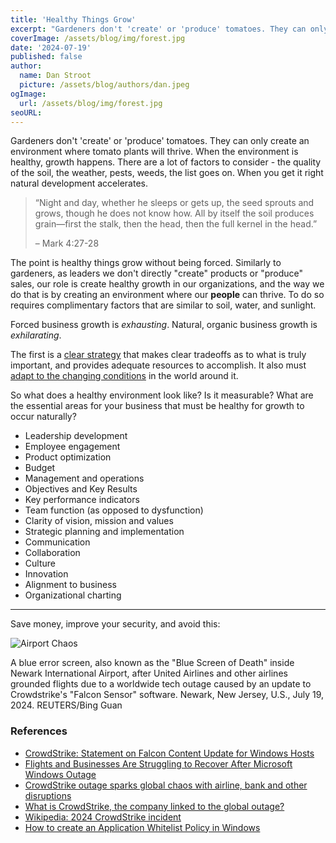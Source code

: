 ```yaml
---
title: 'Healthy Things Grow'
excerpt: "Gardeners don't 'create' or 'produce' tomatoes. They can only create an environment where tomato plants will thrive. The key is if the environment is healthy, growth happens. There are a lot of factors to consider - the quality of the soil, the weather, pests, weeds, the list goes on."
coverImage: /assets/blog/img/forest.jpg
date: '2024-07-19'
published: false
author:
  name: Dan Stroot
  picture: /assets/blog/authors/dan.jpeg
ogImage:
  url: /assets/blog/img/forest.jpg
seoURL:
---
```


Gardeners don't 'create' or 'produce' tomatoes. They can only create an environment where tomato plants will thrive. When the environment is healthy, growth happens. There are a lot of factors to consider - the quality of the soil, the weather, pests, weeds, the list goes on. When you get it right natural development accelerates.

> “Night and day, whether he sleeps or gets up, the seed sprouts and grows, though he does not know how. All by itself the soil produces grain—first the stalk, then the head, then the full kernel in the head.”
>
> – Mark 4:27-28

The point is healthy things grow without being forced. Similarly to gardeners, as leaders we don't directly "create" products or "produce" sales, our role is create healthy growth in our organizations, and the way we do that is by creating an environment where our **people** can thrive. To do so requires complimentary factors that are similar to soil, water, and sunlight.

Forced business growth is _exhausting_. Natural, organic business growth is _exhilarating_.

The first is a [clear strategy](/posts/2024-04-08-good-strategy) that makes clear tradeoffs as to what is truly important, and provides adequate resources to accomplish. It also must [adapt to the changing conditions](/posts/2024-04-08-planning-vs-reacting) in the world around it.

So what does a healthy environment look like? Is it measurable? What are the essential areas for your business that must be healthy for growth to occur naturally?

- Leadership development
- Employee engagement
- Product optimization
- Budget
- Management and operations
- Objectives and Key Results
- Key performance indicators
- Team function (as opposed to dysfunction)
- Clarity of vision, mission and values
- Strategic planning and implementation
- Communication
- Collaboration
- Culture
- Innovation
- Alignment to business
- Organizational charting

---

Save money, improve your security, and avoid this:

![Airport Chaos](/assets/blog/img/crowdstrike_outage.jpg)

<span className="text-sm">
  A blue error screen, also known as the "Blue Screen of Death" inside Newark
  International Airport, after United Airlines and other airlines grounded
  flights due to a worldwide tech outage caused by an update to Crowdstrike's
  "Falcon Sensor" software. Newark, New Jersey, U.S., July 19, 2024.
  REUTERS/Bing Guan
</span>

### References

- [CrowdStrike: Statement on Falcon Content Update for Windows Hosts](https://www.crowdstrike.com/blog/statement-on-windows-sensor-update/)
- [Flights and Businesses Are Struggling to Recover After Microsoft Windows Outage](https://www.nytimes.com/live/2024/07/19/business/global-tech-outage)
- [CrowdStrike outage sparks global chaos with airline, bank and other disruptions](https://abcnews.go.com/US/american-airlines-issues-global-ground-stop-flights/story?id=112092372)
- [What is CrowdStrike, the company linked to the global outage?](https://www.cnn.com/2024/07/19/tech/crowdstrike-update-global-outage-explainer/index.html)
- [Wikipedia: 2024 CrowdStrike incident](https://en.wikipedia.org/wiki/2024_CrowdStrike_incident)
- [How to create an Application Whitelist Policy in Windows](https://www.bleepingcomputer.com/tutorials/create-an-application-whitelist-policy-in-windows/)
